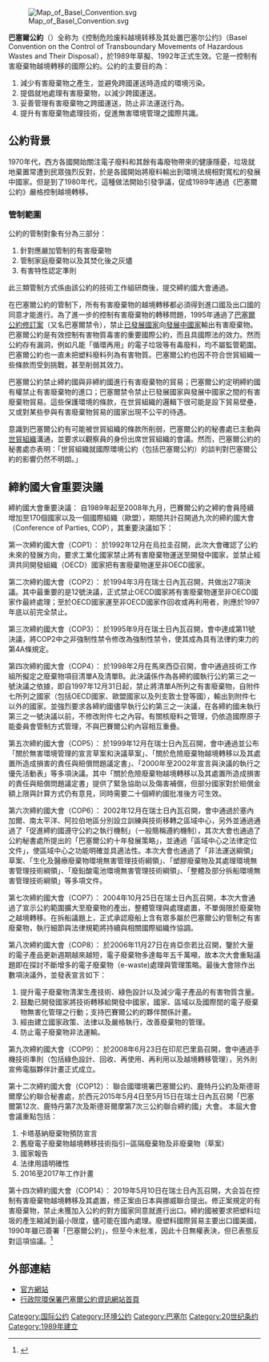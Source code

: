 {{multiple issues|
{{copyedit|time=2019-06-09T15:39:29+00:00}}
{{onesource|time=2019-06-09T15:39:29+00:00}}
{{refimprove|time=2019-06-09T15:39:29+00:00}}
}}
{{Infobox Treaty
| name                = 巴塞爾公約
| image               = Basel Convention Logo.svg
| image_width         = 117px
| caption             = 巴塞爾公約標誌
| type                = 聯合國公約
| date_drafted        =
| date_signed         = 1989年3月22日
| location_signed     = [[瑞士|瑞士]][[巴塞爾|巴塞爾]]
| date_sealed         =
| date_effective      = 1992年5月5日
| date_expiration     =
| signatories         = 53
| parties             = 186
| depositor           = [[聯合國秘書長|聯合國秘書長]]
| language            =
| languages           = {{al|阿拉伯文|中文|英文|法文|俄文|西班牙文}}
| website             = http://www.basel.int/
| wikisource          =
}}
[[File:Map_of_Basel_Convention.svg|thumb]]

'''巴塞爾公約'''（{{lang-en|''Basel Convention''}}）全称为《控制危险废料越境转移及其处置巴塞尔公约》（Basel Convention on the Control of Transboundary Movements of Hazardous Wastes and Their Disposal），於1989年草擬、1992年正式生效。它是一控制有害廢棄物越境轉移的國際公約。公約的主要目的為： 

# 減少有害廢棄物之產生，並避免跨國運送時造成的環境污染。
# 提倡就地處理有害廢棄物，以減少跨國運送。
# 妥善管理有害廢棄物之跨國運送，防止非法運送行為。
# 提升有害廢棄物處理技術，促進無害環境管理之國際共識。

== 公約背景 ==
1970年代，西方各國開始關注電子廢料和其餘有毒廢物帶來的健康隱憂，垃圾就地棄置常遭到民眾強烈反對，於是各國開始將廢料輸出到環境法規相對寬松的發展中國家。但是到了1980年代，這種做法開始引發爭議，促成1989年通過《巴塞爾公約》嚴格控制越境轉移。

=== 管制範圍 ===
公約的管制對象有分為三部分：
# 針對應嚴加管制的有害廢棄物
# 管制家庭廢棄物以及其焚化後之灰燼
# 有害特性認定準則
此三類管制方式係由該公約的技術工作組研商後，提交締約國大會通過。

在巴塞爾公約的管制下，所有有害廢棄物的越境轉移都必須得到進口國及出口國的同意才能進行。為了進一步的控制有害廢棄物的轉移問題，1995年通過了[[巴塞爾公約修訂案|巴塞爾公約修訂案]]（又名巴塞爾禁令），禁止[[已發展國家|已發展國家]]向[[發展中國家|發展中國家]]輸出有害廢棄物。巴塞爾公約是有效控制有害物質毒害的重要國際公約，而且具國際法的效力。然而公約存有漏洞，例如凡能「循環再用」的電子垃圾等有毒廢料，均不屬監管範圍。巴塞爾公約也一直未把塑料廢料列為有害物質。巴塞爾公約也因不符合世貿組織一些條款而受到挑戰，甚至削弱其效力。 

巴塞爾公約禁止締約國與非締約國進行有害廢棄物的貿易；巴塞爾公約定明締約國有權禁止有害廢棄物的進口；巴塞爾禁令禁止已發展國家與發展中國家之間的有害廢棄物貿易。這些保護環境的條款，在世貿組織的邏輯下很可能是設下貿易壁壘，又或對某些參與有害廢棄物貿易的國家出現不公平的待遇。 

意識到巴塞爾公約有可能被世貿組織的條款所削弱，巴塞爾公約的秘書處已主動與[[世貿組織|世貿組織]]溝通，並要求以觀察員的身份出席世貿組織的會議。然而，巴塞爾公約的秘書處亦表明：「世貿組織就國際環境公約（包括巴塞爾公約）的談判對巴塞爾公約的影響仍然不明朗。」
== 締約國大會重要決議 ==
締約國大會重要決議：
自1989年起至2008年九月，巴賽爾公約之締約會員陸續增加至170個國家以及一個國際組織（歐盟），期間共計召開過九次的締約國大會（Conference of Parties, COP），其重要決議如下：

第一次締約國大會（COP1）：
於1992年12月在烏拉圭召開，此次大會確認了公約未來的發展方向，要求工業化國家禁止將有害廢棄物運送至開發中國家，並禁止經濟共同開發組織（OECD）國家把有害廢棄物運至非OECD國家。

第二次締約國大會（COP2）：
於1994年3月在瑞士日內瓦召開，共做出27項決議。其中最重要的是12號決議，正式禁止OECD國家將有害廢棄物運至非OECD國家作最終處理；至於OECD國家運至非OECD國家作回收或再利用者，則應於1997年底以前完全禁止。

第三次締約國大會（COP3）：
於1995年9月在瑞士日內瓦召開，會中達成第11號決議，將COP2中之非強制性禁令修改為強制性禁令，使其成為具有法律約束力的第4A條規定。

第四次締約國大會（COP4）：
於1998年2月在馬來西亞召開，會中通過技術工作組所擬定之廢棄物項目清單A及清單B。此決議係作為各締約國執行公約第三之一號決議之依據，即自1997年12月31日起，禁止將清單A所列之有害廢棄物，自附件七所列之國家（包括OECD國家、歐盟國家以及列支敦士登等國），輸出到附件七以外的國家。並強烈要求各締約國儘早執行公約第三之一決議，在各締約國未執行第三之一號決議以前，不修改附件七之內容。有關核廢料之管理，仍依造國際原子能委員會管制方式管理，不與巴賽爾公約內容相互重疊。

第五次締約國大會（COP5）：
於1999年12月在瑞士日內瓦召開，會中通過並公布「關於無害環境管理的宣言草案和決議草案」、「關於危險廢棄物越境轉移以及其處置所造成損害的責任與賠償問題議定書」、「2000年至2002年宣言與決議的執行之優先活動表」等多項決議。其中「關於危險廢棄物越境轉移以及其處置所造成損害的責任與賠償問題議定書」提供了緊急協助以及傷害補償，但部分國家對於賠償金額上限與計算方式仍有意見，同時需要二十個締約國批准後方可生效。

第六次締約國大會（COP6）：
2002年12月在瑞士日內瓦召開，會中通過於塞內加爾、南太平洋、阿拉伯地區分別設立訓練與技術移轉之區域中心，另外並通過通過了「促進締約國遵守公約之執行機制」（一般簡稱遵約機制），其次大會也通過了公約秘書處所提出的「巴塞爾公約十年發展策略」，並通過「區域中心之法律定位文件」，使區域中心之功能明確並具適法性。本次大會也通過了「非法運送綱領」草案、「生化及醫療廢棄物環境無害管理技術綱領」、「塑膠廢棄物及其處理環境無害管理技術綱領」、「廢鉛酸電池環境無害管理技術綱領」、「整體及部分拆船環境無害管理技術綱領」等多項文件。
   
第七次締約國大會（COP7）：
2004年10月25日在瑞士日內瓦召開，本次大會通過了宣示公約範圍擴大至廢棄物的產出，整體管理與處理處置，不單侷限於廢棄物之越境轉移。在拆船議題上，正式承認廢船上含有眾多屬於巴塞爾公約管制之有害廢棄物，執行細節與法律規範將持續與相關國際組織作協調。

第八次締約國大會（COP8）：
於2006年11月27日在肯亞奈若比召開，鑒於大量的電子產品更新週期越來越短，電子廢棄物多達每年五千萬噸，故本次大會重點議題即在探討不斷增多的電子廢棄物（e-waste)處理與管理策略。最後大會除作出數項決議外，並發表宣言如下：
#提升電子廢棄物清潔生產技術、綠色設計以及減少電子產品的有害物質含量。
#鼓勵已開發國家將技術轉移給開發中國家，國家、區域以及國際間的電子廢棄物無害化管理之行動；支持巴賽爾公約的夥伴關係計畫。
#經由建立國家政策、法律以及嚴格執行，改善廢棄物的管理。
#防止電子廢棄物非法運輸。

第九次締約國大會（COP9）：
於2008年6月23日在印尼巴里島召開，會中通過手機技術準則（包括綠色設計、回收、再使用、再利用以及越境轉移管理），另外則宣佈電腦夥伴計畫正式成立。

第十二次締約國大會（COP12）：
聯合國環境署巴塞爾公約、鹿特丹公約及斯德哥爾摩公約聯合秘書處，於西元2015年5月4日至5月15日在瑞士日內瓦召開「巴塞爾第12次、鹿特丹第7次及斯德哥爾摩第7次三公約聯合締約國」大會。 
本屆大會會議重點包括： 
#卡塔基納廢棄物預防宣言 
#舊廢電子廢棄物越境轉移技術指引─區隔廢棄物及非廢棄物（草案） 
#國家報告 
#法律用語明確性 
#2016至2017年工作計畫

第十四次締約國大會（COP14）：
2019年5月10日在瑞士日內瓦召開，大会旨在控制有害廢棄物越境轉移及其處置，修正案由日本與挪威聯合提出。修正案規定的有害廢棄物，禁止未獲加入公約的對方國家同意就進行出口。締約國被要求把塑料垃圾的產生縮減到最小限度，儘可能在國內處理。廢塑料國際貿易主要出口國美國，1990年雖已簽署「巴塞爾公約」，但至今未批准，因此十日無權表決，但已表態反對這項協議。<ref>{{Cite web |url=https://tchina.kyodonews.net/news/2019/05/4a7500c9bac6--.html |title=存档副本 |access-date=2019-05-13 |archive-url=https://web.archive.org/web/20190513112531/https://tchina.kyodonews.net/news/2019/05/4a7500c9bac6--.html |archive-date=2019-05-13 |dead-url=yes }}</ref>

==外部連結==
* [http://www.basel.int/ 官方網站] {{Wayback|url=http://www.basel.int/ |date=20070711195338 }}
* [https://web.archive.org/web/20130528123408/http://wm.epa.gov.tw/web/main.asp 行政院環保署巴塞爾公約資訊網站首頁]

[[Category:国际公约|Category:国际公约]]
[[Category:环境公约|Category:环境公约]]
[[Category:巴塞尔|Category:巴塞尔]]
[[Category:20世纪条约|Category:20世纪条约]]
[[Category:1989年建立|Category:1989年建立]]